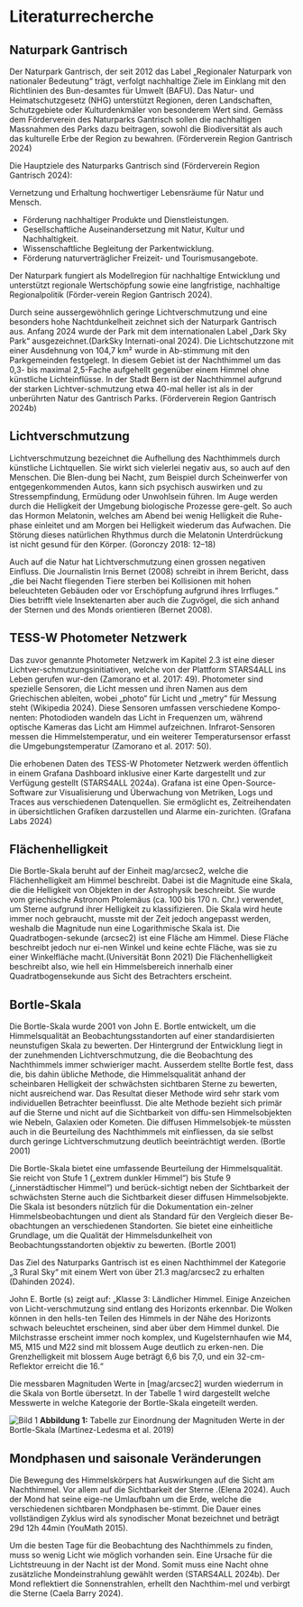 # Literaturrecherche

## Naturpark Gantrisch

Der Naturpark Gantrisch, der seit 2012 das Label „Regionaler Naturpark von nationaler Bedeutung“ trägt, verfolgt nachhaltige Ziele im Einklang mit den Richtlinien des Bun-desamtes für Umwelt (BAFU). Das Natur- und Heimatschutzgesetz (NHG) unterstützt Regionen, deren Landschaften, Schutzgebiete oder Kulturdenkmäler von besonderem Wert sind. Gemäss dem Förderverein des Naturparks Gantrisch sollen die nachhaltigen Massnahmen des Parks dazu beitragen, sowohl die Biodiversität als auch das kulturelle Erbe der Region zu bewahren. (Förderverein Region Gantrisch 2024)

Die Hauptziele des Naturparks Gantrisch sind (Förderverein Region Gantrisch 2024):

Vernetzung und Erhaltung hochwertiger Lebensräume für Natur und Mensch.

- Förderung nachhaltiger Produkte und Dienstleistungen.
- Gesellschaftliche Auseinandersetzung mit Natur, Kultur und Nachhaltigkeit.
- Wissenschaftliche Begleitung der Parkentwicklung.
- Förderung naturverträglicher Freizeit- und Tourismusangebote.

Der Naturpark fungiert als Modellregion für nachhaltige Entwicklung und unterstützt regionale Wertschöpfung sowie eine langfristige, nachhaltige Regionalpolitik (Förder-verein Region Gantrisch 2024).

Durch seine aussergewöhnlich geringe Lichtverschmutzung und eine besonders hohe Nachtdunkelheit zeichnet sich der Naturpark Gantrisch aus. Anfang 2024 wurde der Park mit dem internationalen Label „Dark Sky Park“ ausgezeichnet.(DarkSky Internati-onal 2024). Die Lichtschutzzone mit einer Ausdehnung von 104,7 km² wurde in Ab-stimmung mit den Parkgemeinden festgelegt. In diesem Gebiet ist der Nachthimmel um das 0,3- bis maximal 2,5-Fache aufgehellt gegenüber einem Himmel ohne künstliche Lichteinflüsse. In der Stadt Bern ist der Nachthimmel aufgrund der starken Lichtver-schmutzung etwa 40-mal heller ist als in der unberührten Natur des Gantrisch Parks. (Förderverein Region Gantrisch 2024b)

## Lichtverschmutzung

Lichtverschmutzung bezeichnet die Aufhellung des Nachthimmels durch künstliche Lichtquellen. Sie wirkt sich vielerlei negativ aus, so auch auf den Menschen. Die Blen-dung bei Nacht, zum Beispiel durch Scheinwerfer von entgegenkommenden Autos, kann sich psychisch auswirken und zu Stressempfindung, Ermüdung oder Unwohlsein führen. Im Auge werden durch die Helligkeit der Umgebung biologische Prozesse gere-gelt. So auch das Hormon Melatonin, welches am Abend bei wenig Helligkeit die Ruhe-phase einleitet und am Morgen bei Helligkeit wiederum das Aufwachen. Die Störung dieses natürlichen Rhythmus durch die Melatonin Unterdrückung ist nicht gesund für den Körper. (Goronczy 2018: 12–18)

Auch auf die Natur hat Lichtverschmutzung einen grossen negativen Einfluss. Die Journalistin Irnis Bernet (2008) schreibt in ihrem Bericht, dass „die bei Nacht fliegenden Tiere sterben bei Kollisionen mit hohen beleuchteten Gebäuden oder vor Erschöpfung aufgrund ihres Irrfluges.“ Dies betrifft viele Insektenarten aber auch die Zugvögel, die sich anhand der Sternen und des Monds orientieren (Bernet 2008).

## TESS-W Photometer Netzwerk

Das zuvor genannte Photometer Netzwerk im Kapitel 2.3 ist eine dieser Lichtver-schmutzungsinitiativen, welche von der Plattform STARS4ALL ins Leben gerufen wur-den (Zamorano et al. 2017: 49). Photometer sind spezielle Sensoren, die Licht messen und ihren Namen aus dem Griechischen ableiten, wobei „photo“ für Licht und „metry“ für Messung steht (Wikipedia 2024). Diese Sensoren umfassen verschiedene Kompo-nenten: Photodioden wandeln das Licht in Frequenzen um, während optische Kameras das Licht am Himmel aufzeichnen. Infrarot-Sensoren messen die Himmelstemperatur, und ein weiterer Temperatursensor erfasst die Umgebungstemperatur (Zamorano et al. 2017: 50).

Die erhobenen Daten des TESS-W Photometer Netzwerk werden öffentlich in einem Grafana Dashboard inklusive einer Karte dargestellt und zur Verfügung gestellt (STARS4ALL 2024a). Grafana ist eine Open-Source-Software zur Visualisierung und Überwachung von Metriken, Logs und Traces aus verschiedenen Datenquellen. Sie ermöglicht es, Zeitreihendaten in übersichtlichen Grafiken darzustellen und Alarme ein-zurichten. (Grafana Labs 2024)

## Flächenhelligkeit

Die Bortle-Skala beruht auf der Einheit mag/arcsec2, welche die Flächenhelligkeit am Himmel beschreibt. Dabei ist die Magnitude eine Skala, die die Helligkeit von Objekten in der Astrophysik beschreibt. Sie wurde vom griechische Astronom Ptolemäus (ca. 100 bis 170 n. Chr.) verwendet, um Sterne aufgrund ihrer Helligkeit zu klassifizieren. Die Skala wird heute immer noch gebraucht, musste mit der Zeit jedoch angepasst werden, weshalb die Magnitude nun eine Logarithmische Skala ist. Die Quadratbogen-sekunde (arcsec2) ist eine Fläche am Himmel. Diese Fläche beschreibt jedoch nur ei-nen Winkel und keine echte Fläche, was sie zu einer Winkelfläche macht.(Universität Bonn 2021) Die Flächenhelligkeit beschreibt also, wie hell ein Himmelsbereich innerhalb einer Quadratbogensekunde aus Sicht des Betrachters erscheint.

## Bortle-Skala

Die Bortle-Skala wurde 2001 von John E. Bortle entwickelt, um die Himmelsqualität an Beobachtungsstandorten auf einer standardisierten neunstufigen Skala zu bewerten. Der Hintergrund der Entwicklung liegt in der zunehmenden Lichtverschmutzung, die die Beobachtung des Nachthimmels immer schwieriger macht. Ausserdem stellte Bortle fest, dass die, bis dahin übliche Methode, die Himmelsqualität anhand der scheinbaren Helligkeit der schwächsten sichtbaren Sterne zu bewerten, nicht ausreichend war. Das Resultat dieser Methode wird sehr stark vom individuellen Betrachter beeinflusst. Die alte Methode bezieht sich primär auf die Sterne und nicht auf die Sichtbarkeit von diffu-sen Himmelsobjekten wie Nebeln, Galaxien oder Kometen. Die diffusen Himmelsobjek-te müssten auch in die Beurteilung des Nachthimmels mit einfliessen, da sie selbst durch geringe Lichtverschmutzung deutlich beeinträchtigt werden. (Bortle 2001)

Die Bortle-Skala bietet eine umfassende Beurteilung der Himmelsqualität. Sie reicht von Stufe 1 („extrem dunkler Himmel“) bis Stufe 9 („innerstädtischer Himmel“) und berück-sichtigt neben der Sichtbarkeit der schwächsten Sterne auch die Sichtbarkeit dieser diffusen Himmelsobjekte. Die Skala ist besonders nützlich für die Dokumentation ein-zelner Himmelsbeobachtungen und dient als Standard für den Vergleich dieser Be-obachtungen an verschiedenen Standorten. Sie bietet eine einheitliche Grundlage, um die Qualität der Himmelsdunkelheit von Beobachtungsstandorten objektiv zu bewerten. (Bortle 2001)

Das Ziel des Naturparks Gantrisch ist es einen Nachthimmel der Kategorie „3 Rural Sky“ mit einem Wert von über 21.3 mag/arcsec2 zu erhalten (Dahinden 2024).

John E. Bortle (s) zeigt auf: „Klasse 3: Ländlicher Himmel. Einige Anzeichen von Licht-verschmutzung sind entlang des Horizonts erkennbar. Die Wolken können in den hells-ten Teilen des Himmels in der Nähe des Horizonts schwach beleuchtet erscheinen, sind aber über dem Himmel dunkel. Die Milchstrasse erscheint immer noch komplex, und Kugelsternhaufen wie M4, M5, M15 und M22 sind mit blossem Auge deutlich zu erken-nen. Die Grenzhelligkeit mit blossem Auge beträgt 6,6 bis 7,0, und ein 32-cm-Reflektor erreicht die 16.“

Die messbaren Magnituden Werte in [mag/arcsec2] wurden wiederrum in die Skala von Bortle übersetzt. In der Tabelle 1 wird dargestellt welche Messwerte in welche Kategorie der Bortle-Skala eingeteilt werden.

![Bild 1](/documentary/bericht_lr_1.jpg)
**Abbildung 1:** Tabelle zur Einordnung der Magnituden Werte in der Bortle-Skala (Martínez-Ledesma et al. 2019)

## Mondphasen und saisonale Veränderungen

Die Bewegung des Himmelskörpers hat Auswirkungen auf die Sicht am Nachthimmel. Vor allem auf die Sichtbarkeit der Sterne .(Elena 2024). Auch der Mond hat seine eige-ne Umlaufbahn um die Erde, welche die verschiedenen sichtbaren Mondphasen be-stimmt. Die Dauer eines vollständigen Zyklus wird als synodischer Monat bezeichnet und beträgt 29d 12h 44min (YouMath 2015).

Um die besten Tage für die Beobachtung des Nachthimmels zu finden, muss so wenig Licht wie möglich vorhanden sein. Eine Ursache für die Lichtstreuung in der Nacht ist der Mond. Somit muss eine Nacht ohne zusätzliche Mondeinstrahlung gewählt werden (STARS4ALL 2024b). Der Mond reflektiert die Sonnenstrahlen, erhellt den Nachthim-mel und verbirgt die Sterne (Caela Barry 2024).
